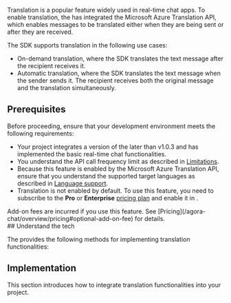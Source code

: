 
Translation is a popular feature widely used in real-time chat apps. To enable translation, the <Vg k="CHAT_SDK"/> has integrated the Microsoft Azure Translation API, which enables messages to be translated either when they are being sent or after they are received.

The SDK supports translation in the following use cases:

- On-demand translation, where the SDK translates the text message after the recipient receives it.
- Automatic translation, where the SDK translates the text message when the sender sends it. The recipient receives both the original message and the translation simultaneously.

## Prerequisites

Before proceeding, ensure that your development environment meets the following requirements:

- Your project integrates a version of the <Vg k="CHAT_SDK"/> later than v1.0.3 and has implemented the basic <Link to="/agora-chat/get-started/get-started-sdk">real-time chat functionalities</Link>.
- You understand the API call frequency limit as described in [Limitations](/agora-chat/reference/limitations).
- Because this feature is enabled by the Microsoft Azure Translation API, ensure that you understand the supported target languages as described in [Language support](https://learn.microsoft.com/en-us/azure/ai-services/translator/language-support).
- Translation is not enabled by default. To use this feature, you need to subscribe to the **Pro** or **Enterprise** [pricing plan](/agora-chat/reference/pricing-plan-details) and enable it in <Link to="{{Global.AGORA_CONSOLE_URL}}"><Vg k="CONSOLE" /></Link>.

<div class="alert note">Add-on fees are incurred if you use this feature. See [Pricing](/agora-chat/overview/pricing#optional-add-on-fee) for details.</div>
## Understand the tech

The <Vg k="CHAT_SDK"/> provides the following methods for implementing translation functionalities:

<Understand />

## Implementation

This section introduces how to integrate translation functionalities into your project.

<ProjectImplement />